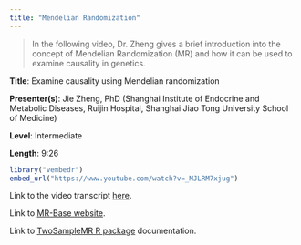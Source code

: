 ```yaml
---
title: "Mendelian Randomization"
---
```


> In the following video, Dr. Zheng gives a brief introduction into the concept of Mendelian Randomization (MR) and how it can be used to examine causality in genetics.

**Title**: Examine causality using Mendelian randomization

**Presenter(s)**: Jie Zheng, PhD (Shanghai Institute of Endocrine and Metabolic Diseases, Ruijin Hospital, Shanghai Jiao Tong University School of Medicine)

**Level**: Intermediate

**Length**: 9:26

```r
library("vembedr")
embed_url("https://www.youtube.com/watch?v=_MJLRM7xjug")
```

Link to the video transcript [here](software_MR_transcript.qmd).

Link to [MR-Base website](https://www.mrbase.org/).

Link to [TwoSampleMR R package](https://mrcieu.github.io/TwoSampleMR/) documentation.
